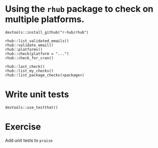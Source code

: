 
# Using the `rhub` package to check on multiple platforms.

```
devtools::install_github("r-hub/rhub")
```

```
rhub::list_validated_emails()
rhub::validate_email()
rhub::platforms()
rhub::check(platform = "...")
rhub::check_for_cran()
```

```
rhub::last_check()
rhub::list_my_checks()
rhub::list_package_checks(<package>)
```








<!------------------------------------------------------------------------>

# Write unit tests

```
devtools::use_testthat()
```



# Exercise

Add unit tests to `praise`
